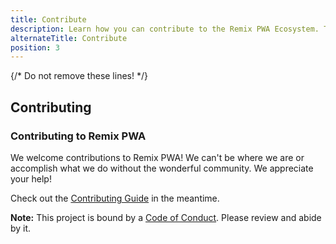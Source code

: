 ```yaml
---
title: Contribute
description: Learn how you can contribute to the Remix PWA Ecosystem. Thanks in advance for your help!
alternateTitle: Contribute
position: 3
---
```



{/* Do not remove these lines! */}



## Contributing

### Contributing to Remix PWA

We welcome contributions to Remix PWA! We can't be where we are or accomplish what we do without the wonderful community. We appreciate your help!

Check out the [Contributing Guide]() in the meantime.

**Note:** This project is bound by a [Code of Conduct](https://github.com/remix-pwa/monorepo/blob/dev/CODE_OF_CONDUCT.md). Please review and abide by it.
